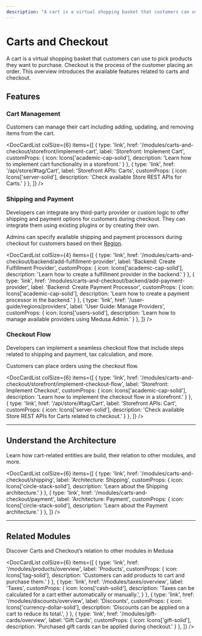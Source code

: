```yaml
---
description: "A cart is a virtual shopping basket that customers can use to pick products they want to purchase. Learn about the available features and guides."
---
```



# Carts and Checkout

A cart is a virtual shopping basket that customers can use to pick products they want to purchase. Checkout is the process of the customer placing an order. This overview introduces the available features related to carts and checkout.

## Features

### Cart Management

Customers can manage their cart including adding, updating, and removing items from the cart.

<DocCardList colSize={6} items={[
  {
    type: 'link',
    href: '/modules/carts-and-checkout/storefront/implement-cart',
    label: 'Storefront: Implement Cart',
    customProps: {
      icon: Icons['academic-cap-solid'],
      description: 'Learn how to implement cart functionality in a storefront.'
    }
  },
  {
    type: 'link',
    href: '/api/store/#tag/Cart',
    label: 'Storefront APIs: Carts',
    customProps: {
      icon: Icons['server-solid'],
      description: 'Check available Store REST APIs for Carts.'
    }
  },
]} />

### Shipping and Payment

Developers can integrate any third-party provider or custom logic to offer shipping and payment options for customers during checkout. They can integrate them using existing plugins or by creating their own.

Admins can specify available shipping and payment processors during checkout for customers based on their [Region](../regions-and-currencies/overview.mdx).

<DocCardList colSize={4} items={[
  {
    type: 'link',
    href: '/modules/carts-and-checkout/backend/add-fulfillment-provider',
    label: 'Backend: Create Fulfillment Provider',
    customProps: {
      icon: Icons['academic-cap-solid'],
      description: 'Learn how to create a fulfillment provider in the backend.'
    }
  },
  {
    type: 'link',
    href: '/modules/carts-and-checkout/backend/add-payment-provider',
    label: 'Backend: Create Payment Processor',
    customProps: {
      icon: Icons['academic-cap-solid'],
      description: 'Learn how to create a payment processor in the backend.'
    }
  },
  {
    type: 'link',
    href: '/user-guide/regions/providers',
    label: 'User Guide: Manage Providers',
    customProps: {
      icon: Icons['users-solid'],
      description: 'Learn how to manage available providers using Medusa Admin.'
    }
  },
]} />

### Checkout Flow

Developers can implement a seamless checkout flow that include steps related to shipping and payment, tax calculation, and more.

Customers can place orders using the checkout flow.

<DocCardList colSize={6} items={[
  {
    type: 'link',
    href: '/modules/carts-and-checkout/storefront/implement-checkout-flow',
    label: 'Storefront: Implement Checkout',
    customProps: {
      icon: Icons['academic-cap-solid'],
      description: 'Learn how to implement the checkout flow in a storefront.'
    }
  },
  {
    type: 'link',
    href: '/api/store/#tag/Cart',
    label: 'Storefront APIs: Cart',
    customProps: {
      icon: Icons['server-solid'],
      description: 'Check available Store REST APIs for Carts related to checkout.'
    }
  },
]} />

---

## Understand the Architecture

Learn how cart-related entities are build, their relation to other modules, and more.

<DocCardList colSize={6} items={[
  {
    type: 'link',
    href: '/modules/carts-and-checkout/shipping',
    label: 'Architecture: Shipping',
    customProps: {
      icon: Icons['circle-stack-solid'],
      description: 'Learn about the Shipping architecture.'
    }
  },
  {
    type: 'link',
    href: '/modules/carts-and-checkout/payment',
    label: 'Architecture: Payment',
    customProps: {
      icon: Icons['circle-stack-solid'],
      description: 'Learn about the Payment architecture.'
    }
  },
]} />

---

## Related Modules

Discover Carts and Checkout’s relation to other modules in Medusa

<DocCardList colSize={6} items={[
  {
    type: 'link',
    href: '/modules/products/overview',
    label: 'Products',
    customProps: {
      icon: Icons['tag-solid'],
      description: 'Customers can add products to cart and purchase them.'
    }
  },
  {
    type: 'link',
    href: '/modules/taxes/overview',
    label: 'Taxes',
    customProps: {
      icon: Icons['cash-solid'],
      description: 'Taxes can be calculated for a cart either automatically or manually.',
    }
  },
  {
    type: 'link',
    href: '/modules/discounts/overview',
    label: 'Discounts',
    customProps: {
      icon: Icons['currency-dollar-solid'],
      description: 'Discounts can be applied on a cart to reduce its total.',
    }
  },
  {
    type: 'link',
    href: '/modules/gift-cards/overview',
    label: 'Gift Cards',
    customProps: {
      icon: Icons['gift-solid'],
      description: 'Purchased gift cards can be applied during checkout.'
    }
  },
]} />